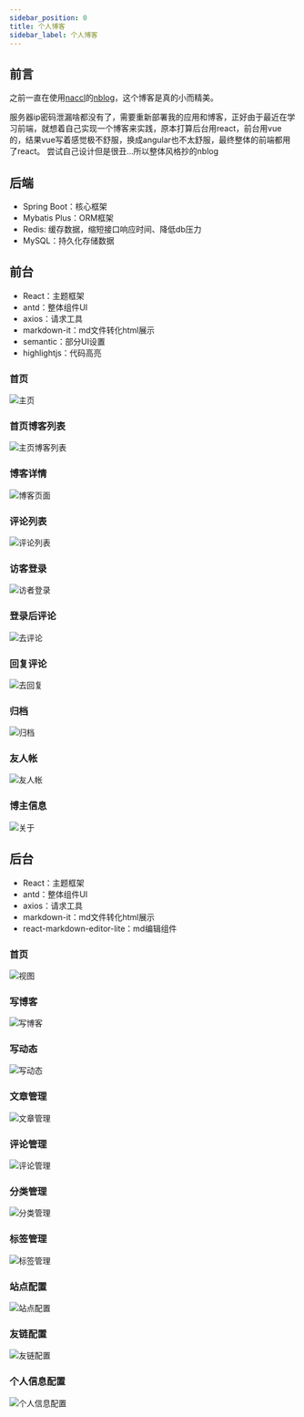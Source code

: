 ```yaml
---
sidebar_position: 0
title: 个人博客
sidebar_label: 个人博客
---
```

## 前言
之前一直在使用<a href='https://naccl.top'>naccl</a>的<a href='https://github.com/Naccl/NBlog'>nblog</a>，这个博客是真的小而精美。

服务器ip密码泄漏啥都没有了，需要重新部署我的应用和博客，正好由于最近在学习前端，就想着自己实现一个博客来实践，原本打算后台用react，前台用vue的，结果vue写着感觉极不舒服，换成angular也不太舒服，最终整体的前端都用了react。
尝试自己设计但是很丑...所以整体风格抄的nblog

## 后端
- Spring Boot：核心框架
- Mybatis Plus：ORM框架
- Redis: 缓存数据，缩短接口响应时间、降低db压力
- MySQL：持久化存储数据

## 前台
- React：主题框架
- antd：整体组件UI
- axios：请求工具
- markdown-it：md文件转化html展示
- semantic：部分UI设置
- highlightjs：代码高亮
### 首页
![主页](./img/view/home.png)
### 首页博客列表
![主页博客列表](./img/view/home_blog_view_list.png)
### 博客详情
![博客页面](./img/view/blog_view_detail.png)
### 评论列表
![评论列表](./img/view/comments_view.png)
### 访客登录
![访者登录](./img/view/visitor_login.png)
### 登录后评论
![去评论](./img/view/to_comment.png)
### 回复评论
![去回复](./img/view/apply_comment.png)
### 归档
![归档](./img/view/archives.png)
### 友人帐
![友人帐](./img/view/friends.png)
### 博主信息
![关于](./img/view/about.png)
## 后台
- React：主题框架
- antd：整体组件UI
- axios：请求工具
- markdown-it：md文件转化html展示
- react-markdown-editor-lite：md编辑组件
### 首页
![视图](./img/admin/dashboard.png)
### 写博客
![写博客](./img/admin/write_blog.png)
### 写动态
![写动态](./img/admin/write_moment.png)
### 文章管理
![文章管理](./img/admin/blog_manager.png)
### 评论管理
![评论管理](./img/admin/comment_manage.png)
### 分类管理
![分类管理](./img/admin/categories.png)
### 标签管理
![标签管理](./img/admin/tags.png)
### 站点配置
![站点配置](./img/admin/site_config.png)
### 友链配置
![友链配置](./img/admin/friends.png)
### 个人信息配置
![个人信息配置](./img/admin/about.png)